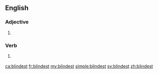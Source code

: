 ==English==

===Adjective===
{{head|en}}

# {{en-superlative of|blind}}

===Verb===
{{head|en}}

# {{context|archaic|lang=en}} {{second-person singular of|blind|lang=en}}

[[ca:blindest]]
[[fr:blindest]]
[[my:blindest]]
[[simple:blindest]]
[[sv:blindest]]
[[zh:blindest]]